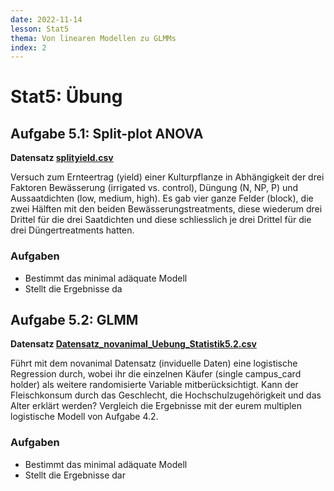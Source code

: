 ```yaml
---
date: 2022-11-14
lesson: Stat5
thema: Von linearen Modellen zu GLMMs
index: 2
---
```


# Stat5: Übung

## Aufgabe 5.1: Split-plot ANOVA

**Datensatz [splityield.csv](https://moodle.zhaw.ch/mod/resource/view.php?id=606660)**

Versuch zum Ernteertrag (yield) einer Kulturpflanze in Abhängigkeit der drei Faktoren Bewässerung (irrigated vs. control), Düngung (N, NP, P) und Aussaatdichten (low, medium, high). Es gab vier ganze Felder (block), die zwei Hälften mit den beiden Bewässerungstreatments, diese wiederum drei Drittel für die drei Saatdichten und diese schliesslich je drei Drittel für die drei Düngertreatments hatten.

### Aufgaben

- Bestimmt das minimal adäquate Modell
- Stellt die Ergebnisse da

## Aufgabe 5.2: GLMM

**Datensatz [Datensatz_novanimal_Uebung_Statistik5.2.csv](https://moodle.zhaw.ch/mod/resource/view.php?id=662385)**


Führt mit dem novanimal Datensatz (inviduelle Daten) eine logistische Regression durch, wobei ihr die einzelnen Käufer (single campus_card holder) als weitere randomisierte Variable mitberücksichtigt. Kann der Fleischkonsum durch das Geschlecht, die Hochschulzugehörigkeit und das Alter erklärt werden? Vergleich die Ergebnisse mit der eurem multiplen logistische Modell von Aufgabe 4.2.


### Aufgaben

- Bestimmt das minimal adäquate Modell
- Stellt die Ergebnisse dar